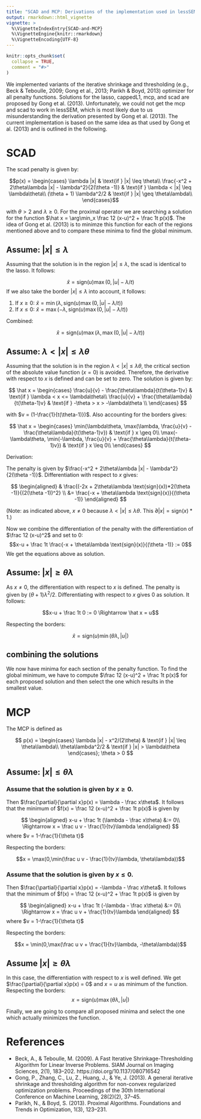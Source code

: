 ```yaml
---
title: "SCAD and MCP: Derivations of the implementation used in lessSEM"
output: rmarkdown::html_vignette
vignette: >
  %\VignetteIndexEntry{SCAD-and-MCP}
  %\VignetteEngine{knitr::rmarkdown}
  %\VignetteEncoding{UTF-8}
---
```


```r
knitr::opts_chunk$set(
  collapse = TRUE,
  comment = "#>"
)
```

We implemented variants of the iterative shrinkage and thresholding 
(e.g., Beck & Teboulle, 2009; Gong et al., 2013; Parikh & Boyd, 2013) optimizer 
for all penalty functions. Solutions for the lasso, cappedL1, mcp, and scad are 
proposed by Gong et al. (2013). Unfortunately, we could not get the mcp and scad 
to work in lessSEM, which is most likely due to us misunderstanding the derivation 
presented by Gong et al. (2013). The current implementation is based on the same 
idea as that used by Gong et al. (2013) and is outlined in the following.


# SCAD

The scad penalty is given by:

$$p(x) = \begin{cases}
\lambda |x| & \text{if } |x| \leq \theta\\
\frac{-x^2 + 2\theta\lambda |x| - \lambda^2}{2(\theta -1)} & \text{if } \lambda < |x| \leq \lambda\theta\\
(\theta + 1) \lambda^2/2 & \text{if } |x| \geq \theta\lambda\\
\end{cases}$$

with $\theta > 2$ and $\lambda \geq 0$. For the proximal operator we are searching 
a solution for the function
$\hat x  = \arg\min_x \frac 12 (x-u)^2 + \frac 1t p(x)$. The idea of 
Gong et al. (2013) is to minimze this function for each of the regions 
mentioned above and to compare these minima to find the global minimum.

## Assume: $|x| \leq \lambda$

Assuming that the solution is in the region $|x| \leq \lambda$, the scad is 
identical to the lasso. It follows:

$$\hat x = \text{sign} (u)\max(0,|u|-\lambda / t)$$
If we also take the border $|x| \leq \lambda$ into account, it follows:

1. If $x \geq 0$: $\hat x = \min(\lambda, \text{sign} (u)\max(0,|u|-\lambda / t))$
2. If $x \leq 0$: $\hat x = \max(-\lambda, \text{sign} (u)\max(0,|u|-\lambda / t))$

Combined:

$$\hat x = \text{sign}(u)\max(\lambda, \max(0,|u|-\lambda / t))$$


## Assume: $\lambda < |x| \leq \lambda\theta$

Assuming that the solution is in the region  $\lambda < |x| \leq \lambda\theta$, 
the critical section of the absolute value function ($x=0$) is avoided. 
Therefore, the derivative with respect to $x$ is defined and can be set to zero. 
The solution is given by:

$$
\hat x = \begin{cases}
\frac{u}{v} - \frac{\theta\lambda}{t(\theta-1)v} & \text{if } \lambda < x <= \lambda\theta\\
\frac{u}{v} + \frac{\theta\lambda}{t(\theta-1)v} & \text{if }  -\theta > x > -\lambda\theta \\
\end{cases}
$$

with $v = (1-\frac{1}{t(\theta-1)})$. Also accounting for the borders gives:

$$
\hat x = \begin{cases}
\min(\lambda\theta, \max(\lambda, \frac{u}{v} - \frac{\theta\lambda}{t(\theta-1)v}) & \text{if } x \geq 0\\
\max(-\lambda\theta, \min(-\lambda, \frac{u}{v} + \frac{\theta\lambda}{t(\theta-1)v}) & \text{if } x \leq 0\\
\end{cases}
$$

Derivation:

The penalty is given by $\frac{-x^2 + 2\theta\lambda |x| - \lambda^2}{2(\theta -1)}$. 
Differentiation with respect to $x$ gives:

$$
\begin{aligned}
& \frac{(-2x + 2\theta\lambda \text{sign}(x))*2(\theta -1)}{(2(\theta -1))^2} \\
&= \frac{-x + \theta\lambda \text{sign}(x)}{(\theta -1)}
\end{aligned}
$$

(Note: as indicated above, $x \neq 0$ because $\lambda < |x| \leq \lambda\theta$. This $\partial |x| = \text{sign}(x)*1$.)

Now we combine the differentiation of the penalty with the differentiation of 
$\frac 12 (x-u)^2$ and set to 0:
$$x-u + \frac 1t \frac{-x + \theta\lambda \text{sign}(x)}{(\theta -1)} := 0$$
We get the equations above as solution.

## Assume: $|x| \geq \theta\lambda$

As $x \neq 0$, the differentiation with respect to $x$ is defined. 
The penalty is given by $(\theta + 1) \lambda^2/2$. Differentiating with 
respect to $x$ gives $0$ as solution. It follows:


$$x-u + \frac 1t 0 := 0 \Rightarrow \hat x = u$$

Respecting the borders:

$$\hat x = \text{sign}(u) \min(\theta\lambda, |u|)$$

## combining the solutions

We now have minima for each section of the penalty function. 
To find the global minimum, we have to compute $\frac 12 (x-u)^2 + \frac 1t p(x)$ 
for each proposed solution and then select the one which results in the smallest value.


# MCP

The MCP is defined as 

$$
p(x) = 
\begin{cases}
\lambda |x| - x^2/(2\theta) & \text{if } |x| \leq \theta\lambda\\
\theta\lambda^2/2 & \text{if } |x| > \lambda\theta
\end{cases}; \theta > 0
$$

## Assume: $|x| \leq \theta\lambda$

### Assume that the solution is given by $x \geq 0$. 

Then $\frac{\partial}{\partial x}p(x) = \lambda - \frac x\theta$. 
It follows that the minimum of $f(x) = \frac 12 (x-u)^2 + \frac 1t p(x)$ is given by

$$
\begin{aligned}
x-u + \frac 1t (\lambda - \frac x\theta) &:= 0\\
\Rightarrow x = \frac u v - \frac{1}{tv}\lambda
\end{aligned}
$$
where $v = 1-\frac{1}{\theta t}$

Respecting the borders:

$$x = \max(0,\min(\frac u v - \frac{1}{tv}\lambda, \theta\lambda))$$


### Assume that the solution is given by $x \leq 0$.

Then $\frac{\partial}{\partial x}p(x) = -\lambda - \frac x\theta$. 
It follows that the minimum of $f(x) = \frac 12 (x-u)^2 + \frac 1t p(x)$ is given by

$$
\begin{aligned}
x-u + \frac 1t (-\lambda - \frac x\theta) &:= 0\\
\Rightarrow x = \frac u v + \frac{1}{tv}\lambda
\end{aligned}
$$
where $v = 1-\frac{1}{\theta t}$

Respecting the borders:

$$x = \min(0,\max(\frac u v + \frac{1}{tv}\lambda, -\theta\lambda))$$

## Assume $|x| \geq \theta\lambda$

In this case, the differentiation with respect to $x$ is well defined. 
We get $\frac{\partial}{\partial x}p(x) = 0$ and $x = u$ as minimum of the function. 
Respecting the borders:
$$x = \text{sign}(u)\max(\theta\lambda, |u|)$$

Finally, we are going to compare all proposed minima and select the one which 
actually minimizes the function.


# References

* Beck, A., & Teboulle, M. (2009). A Fast Iterative Shrinkage-Thresholding Algorithm 
for Linear Inverse Problems. SIAM Journal on Imaging Sciences, 2(1), 183–202. https://doi.org/10.1137/080716542
* Gong, P., Zhang, C., Lu, Z., Huang, J., & Ye, J. (2013). A general iterative 
shrinkage and thresholding algorithm for non-convex regularized optimization problems. 
Proceedings of the 30th International Conference on Machine Learning, 28(2)(2), 37–45.
* Parikh, N., & Boyd, S. (2013). Proximal Algorithms. Foundations and Trends in 
Optimization, 1(3), 123–231.

